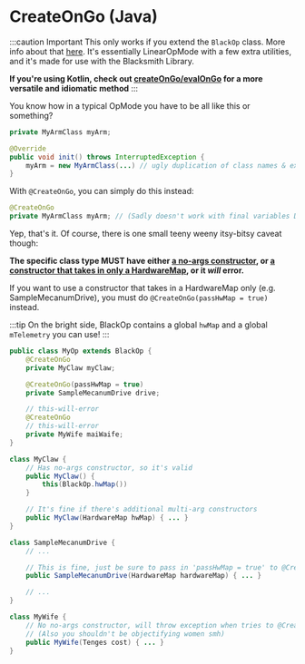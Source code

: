 
# CreateOnGo (Java)

:::caution Important
This only works if you extend the `BlackOp` class. More info about that [here](./overview). It's essentially LinearOpMode with
a few extra utilities, and it's made for use with the Blacksmith Library.

**If you're using Kotlin, check out [createOnGo/evalOnGo](./create-on-go-kt) for a more versatile and idiomatic method**
:::

You know how in a typical OpMode you have to be all like this or something?

```java
private MyArmClass myArm;

@Override
public void init() throws InterruptedException {
    myArm = new MyArmClass(...) // ugly duplication of class names & extra boilerplate smh my head
}
```

With `@CreateOnGo`, you can simply do this instead:

```java
@CreateOnGo
private MyArmClass myArm; // (Sadly doesn't work with final variables D:)
```

Yep, that's it. Of course, there is one small teeny weeny itsy-bitsy caveat though:

**The specific class type MUST have either <ins>a no-args constructor</ins>, or <ins>a constructor that takes in only a HardwareMap</ins>, or it _will_ error.**

If you want to use a constructor that takes in a HardwareMap only (e.g. SampleMecanumDrive), you must do `@CreateOnGo(passHwMap = true)` instead.

:::tip
On the bright side, BlackOp contains a global `hwMap` and a global `mTelemetry` you can use!
:::

```java
public class MyOp extends BlackOp {
    @CreateOnGo
    private MyClaw myClaw;

    @CreateOnGo(passHwMap = true)
    private SampleMecanumDrive drive;

    // this-will-error
    @CreateOnGo
    // this-will-error
    private MyWife maiWaife;
}

class MyClaw {
    // Has no-args constructor, so it's valid
    public MyClaw() {
        this(BlackOp.hwMap())
    }

    // It's fine if there's additional multi-arg constructors
    public MyClaw(HardwareMap hwMap) { ... }
}

class SampleMecanumDrive {
    // ...

    // This is fine, just be sure to pass in 'passHwMap = true' to @CreateOnGo
    public SampleMecanumDrive(HardwareMap hardwareMap) { ... }

    // ...
}

class MyWife {
    // No no-args constructor, will throw exception when tries to @CreateOnGo
    // (Also you shouldn't be objectifying women smh)
    public MyWife(Tenges cost) { ... }
}
```
